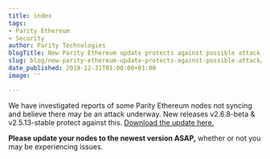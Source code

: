 ```yaml
---
title: index
tags:
- Parity Ethereum
- Security
author: Parity Technologies
blogTitle: New Parity Ethereum update protects against possible attack
slug: blog/new-parity-ethereum-update-protects-against-possible-attack/
date_published: 2019-12-31T01:00:00+01:00
image: ''

---
```

We have investigated reports of some Parity Ethereum nodes not syncing and believe there may be an attack underway. New releases v2.6.8-beta & v2.5.13-stable protect against this. [Download the update here.](https://github.com/paritytech/parity-ethereum/releases)

**Please update your nodes to the newest version ASAP,** whether or not you may be experiencing issues.